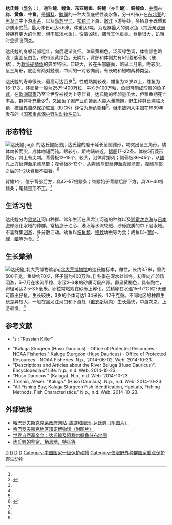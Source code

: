 {{NoteTA|G1=U}}
{{Distinguish|达氏鲟}}
{{Redirect|鲟鳇鱼}}
{{Speciesbox
| image = Kaluga.jpg
| image_alt =230px
| image_caption = [[俄罗斯|俄罗斯]][[哈巴罗夫斯克|哈巴罗夫斯克]]博物馆的达氏鳇<br>标本，长约3.5米，重约250千克。
| status = CR
| status_system = IUCN3.1
| status_ref = <ref name=iucn>{{IUCN|authors=Ruban, G. & Qiwei, W. 2010|year=2010|id=10268|title=''Huso dauricus'' (Kaluga)}}</ref>
| status2 = CITES_A2
| status2_system = CITES
| status2_ref = <ref name=cites>{{Cite web|title=CITES Appendices|url=https://cites.org/eng/app/appendices.php|website=[[CITES|CITES]]}}</ref>
| taxon = Huso dauricus
| authority = ([[约翰·戈特利布·格奥尔基|Georgi]], 1775)<ref name='id5323'>{{cite web| url =http://www.bioinfo.cn/db05/BjdwSpecies.php?action=view&id=5323| title =鳇| work =中国动物物种编目数据库| publisher =[[中国科学院微生物研究所|中国科学院微生物研究所]]| author =[[中国科学院动物研究所|中国科学院动物研究所]]| accessdate =2009-04-11| deadurl =yes| archiveurl =https://web.archive.org/web/20160305004738/http://www.bioinfo.cn/db05/BjdwSpecies.php?action=view&id=5323| archivedate =2016-03-05}}</ref>
| synonyms =
* ''Acipenser dauricus''<br>{{small|Georgi, 1775}}
* ''Ichthyocolla daurica''<br>{{small|(Georgi, 1775)}}
* ''Acipenser orientalis''<br>{{small|Pallas, 1814}}
* ''Huso orientalis''<br>{{small|(Pallas, 1814)}}
* ''Acipenser kaluschka''<br>{{small|Steller, 1814}}
* ''Acipenser mantschuricus''<br>{{small|Basilewsky, 1855}}
| synonyms_ref = <ref>{{Cite web|last=Froese|first=R.|last2=Pauly|first2=D.|year=2017|title=Acipenseridae |url=http://www.fishbase.se/Summary/FamilySummary.php?ID=32|website=[[FishBase|FishBase]] version (02/2017)|accessdate=2017-05-18}}</ref><ref>{{Cite web|title=Acipenseridae |url=http://deeplyfish.com/wp-content/uploads/2017/05/Family-Acipenseridae-PDF.pdf|website=Deeplyfish- fishes of the world|accessdate=2017-05-18}}</ref>
}}

'''达氏鳇'''（[[學名|學名]]：{{Lang|la|''Huso dauricus''}}），通称'''鳇'''、'''鳇鱼'''、'''东亚鳇鱼'''、'''鲟鳇'''{{r|鲟鳇}}（亦作'''{{zy|鱏|xún|ㄒㄩㄣˊ}}鰉'''{{r|鱏鰉}}）、'''鲟鳇鱼'''，[[中國|中國]]古称'''{{zy|鱣|zhān|ㄓㄢ}}'''{{r|尔雅}}{{r|草木虫鱼疏}}、'''黄鱼'''{{r|尔雅}}、'''牛鱼'''{{r|本草纲目}}{{r|阅微草堂笔记}}，是[[鱘科|鱘科]]、[[鳇属|鳇属]]的一种大型底栖性淡水鱼，分-{A|布}-在[[东北亚|东北亚]]的[[黑龙江|黑龙江]]中下游[[水系|水系]]，以及[[乌苏里江|乌苏里江]]、[[松花江|松花江]]下游、[[嫩江|嫩江]]下游等处，多栖息于砾质和沙质水底<ref name='id5323'/><ref>{{FishBase species | genus = Huso  | species = dauricus | month = 8| year = 2012}}</ref>。最大体长可达5.6米，体重达1吨，为现存最大的淡水鱼（其近亲[[欧洲鳇|欧洲鳇]]拥有更大的体型，但不属淡水鱼）。性情凶猛，捕食其他鱼类。食量很大，饥饿时会撕咬同类。

达氏鳇的身躯前部粗壮，向后逐渐变细。体呈黄褐色，泛灰绿色调，体侧颜色略浅；腹面呈白色，微带淡黄绿色。无鳞片，背部和体侧共有5列菱形骨板（硬鳞），为[[軟骨硬鱗魚|軟骨硬鱗魚]]的典型特征。口较大，长在头部底面，略呈半月形。吻较尖，呈三角形，底面有两对触须，中间的一对较向前。有长吻和短吻两种类型。

达氏鳇的寿命很长，最高可达百岁<ref name=zgdwz/>。性成熟期较晚，雄鱼为12岁以上，雌鱼为16–17岁。怀卵量一般为25万–400万粒，平均为100万粒，鱼卵可制成珍贵的[[鱼子酱|鱼子酱]]，在[[欧洲国家|欧洲国家]]乃至全世界被视为上等佳肴。达氏鳇的怀卵量虽大，但稚鱼期死亡率高、群体补充量少<ref name=zgdwz/>，又因鱼子酱产业而遭到人类大量捕捞，野生种群已濒临灭绝，被[[世界自然保护联盟|世界自然保护联盟]]（IUCN）评估为[[極危物種|極危物種]]<ref name=iucn/>，但未被列入中国在1989年发布的《[[国家重点保护野生动物名录|国家重点保护野生动物名录]]》。

==形态特征==
[[File:达氏鳇.jpg|thumb]]》的达氏鳇配图]]
达氏鳇的躯干延长呈圆锥形，吻突出呈三角形。幼体吻长而尖，成体吻短而钝。眼较小，距吻端较近。[[鳃耙|鳃耙]]17–22条。体被5行菱形骨板，其上有尖刺。背骨板12–15个，较大，沿体背排列；侧骨板36–45个，从[[鳃|鳃]]孔上方延伸至尾鳍基部；腹骨板8–12个，从胸鳍基部延伸至腹鳍基部，腹鳍基部之后的1–2块骨板不显著。<ref name=zgdwz>{{Cite book |author=张世义 |title=[[中国动物志|中国动物志]]: [[硬骨鱼纲|硬骨鱼纲]]－[[鲟形目|鲟形目]]· [[海鲢目|海鲢目]]· [[鲱形目|鲱形目]]· -{[[鼠鱚目|鼠鱚目]]}- |year=2001 |publisher=[[科学出版社|科学出版社]] |location=[[北京|北京]]}}</ref>

背鳍1个，位于背部后方，具47–57根鳍条；臀鳍始于背鳍后部下方，具26–40根鳍条；尾鳍歪形不正。<ref name=zgdwz/>
{{clear left}}

==生活习性==
达氏鳇分为[[黑龙江|黑龙江]]河口种群、常年生活在黑龙江河道的种群以及[[鄂霍次克海|鄂霍次克海]]与[[日本海|日本海]]岸淡化水域的种群。常栖息于江心、港汊等水流较缓、砂砾底质的中下层水域。不喜群集[[洄游|洄游]]，多分散活动。幼鱼以[[枝角類|枝角類]]、[[搖蚊|搖蚊]]幼虫等为食；成鱼以-{[[鮈|鮈]]}-、[[鲤|鲤]]、[[鲫|鲫]]等为食。<ref name=zgdwz/>

==生长繁殖==
[[File:达氏鳇_北大荒博物馆.jpg|thumb]][[北大荒博物馆|北大荒博物馆]]的达氏鳇标本，雌性，长约3.7米，重约500千克，鱼龄约70岁，怀子量约400万粒。]]
冬季在深水处越冬，初春向产卵场洄游，5–7月在水流平稳、水深2–3米的砂质河段产卵。卵呈黄褐色，具有黏性，卵径可达2.5–3.5毫米。卵粒常粘附在砂砾上孵化，受精卵在水温15–17℃ 时7天便可孵出仔鱼。生长较快，3岁的个体可达1.34米长、12千克重。不同地区的种群生长差异较大，一般在黑龙江河口和下游处（[[俄罗斯|俄罗斯]]境内）生长最快，中游次之，上游最慢。<ref name=zgdwz/>
{{clear left}}

==参考文献==
{{Reflist|refs=
<ref name=鲟鳇>[[清朝|清]] [[徐珂|徐珂]]《[[清稗類鈔|清稗類鈔]]· 动物· 鲟鳇》：“鱘鰉，一名鱣（-{zh-cn:zhān; zh-tw:ㄓㄢ}-），产江河及近海深水中。无鳞，状似[[鱘魚|鱘魚]]，长者至一二丈，背有骨甲，鼻长，口近[[頷|頷]]下，有触鬚。脂深黄，与淡黄色之肉层层相间。脊骨及鼻皆软脆，谓之鱘鱼骨，可入饌（-{zh-cn:zhuàn; zh-tw:ㄓㄨㄢˋ}-，饭食）。”</ref>

<ref name=鱏鰉>《清稗类钞· 动物· 鱏鰉》：“[[奉天省|奉天]]之鱼，至为肥美，而鱏鰉尤奇。巨口细睛，鼻端有角，大者丈许，重可三百斤，冬日可食，都人目为珍品。”</ref>

<ref name=尔雅>《[[尔雅|尔雅]]· 釋魚第十六》：“鱣。”[[晋朝|晋]] [[郭璞|郭璞]]註：“大魚，似[[鱘科|鱏]]而短鼻，口在頷下，體有邪行甲，無鱗，肉黃，大者長二三丈，[[江东|江东]]呼爲黃魚。”</ref>

<ref name=草木虫鱼疏>[[孫吳|东吴]] [[陸璣|陸璣]]《[[毛诗草木鸟兽虫鱼疏|毛诗草木鸟兽虫鱼疏]]》：“鱣，出江海，三月中從河下頭來上，形似[[龍|龍]]，銳頭，口在頷下，背上、腹下皆有甲。今於[[孟津县|盟津]]東石磧（-{zh-cn:qì; zh-tw:ㄑㄧˋ}-，多石的沙滩）上鉤取之，大者千餘斤，可蒸爲𦞦（-{zh-cn:hè; zh-tw:ㄏㄜˋ}-，肉羹），又可爲鮓（-{zh-cn:zhǎ; zh-tw:ㄓㄚˇ}-，用盐、椒等腌制成的鱼类食品），[[魚子|魚子]]可爲[[鱼子酱|醬]]。”</ref>

<ref name=本草纲目>[[明朝|明]] [[李时珍|李时珍]]《[[本草纲目|本草纲目]]· 鳞四· 牛鱼》〔集解〕引《[[一统志|一统志]]》：“牛鱼出[[女直|女直]][[混同江|混同江]]。大者长丈餘，重三百斤。无鳞骨，其肉脂相间，食之味长。”</ref>

<ref name=阅微草堂笔记>清 [[紀昀|紀昀]]《[[閱微草堂筆記|閱微草堂筆記]]· 姑妄听之一》：“[[金朝|金]]重牛鱼，即[[瀋阳|瀋阳]]鱘鰉鱼，今尚重之。”</ref>
|30em
}}
{{refbegin|30em}}
* {{le|Jeremy Wade}}'s ''{{le|River Monsters}}'': "Russian Killer"
* "Kaluga Sturgeon (Huso Dauricus) - Office of Protected Resources - NOAA Fisheries." Kaluga Sturgeon (Huso Dauricus) - Office of Protected Resources - NOAA Fisheries. N.p., 2014-06-02. Web. 2014-10-23.
* "Descriptions and Articles about the River Beluga (Huso Dauricus)". Encyclopedia of Life. N.p., n.d. Web. 2014-10-23.
* "Huso Dauricus." (Kaluga). N.p., n.d. Web. 2014-10-23.
* Troshin, Alexei. "Kaluga." (Huso Dauricus). N.p., n.d. Web. 2014-10-23.
* "All Fishing Buy, Kaluga Sturgeon Fish Identification, Habitats, Fishing Methods, Fish Characteristics." N.p., n.d. Web. 2014-10-23.
{{refend}}

==外部链接==
{{Commonscat|Huso dauricus}}
{{Wikispecies|Huso dauricus}}
* [https://web.archive.org/web/20041209232539/http://www.adm.khv.ru/invest2.nsf/pages/common/kaluga_en.htm 哈巴罗夫斯克克莱政府网站-旅游和娱乐-达氏鳇（附图片）]
* [http://www.museum.ru/xkm/english3.htm 哈巴罗夫斯克地区知识博物馆（附图片）]
* [https://web.archive.org/web/20111007024224/http://amur-heilong.net/map/003MAPS/speciesrange/pages/image/imagepage9.html 世界自然基金会：达氏鳇及阿穆尔鲟鱼分布地图]
* [http://www.allfishingbuy.com/Fish-Species/Kaluga-Sturgeon.htm 达氏鳇的鉴定、栖息地、特征等]

{{鱘}}
{{Portal bar|灭绝与濒危物种|動物|生物学}}
{{Taxonbar|from=Q201177}}

[[Category:鳇属|D]]
[[Category:1775年描述的魚類|D]]
[[Category:俄羅斯魚類|D]]
[[Category:中國魚類|D]]
[[Category:中国国家一级保护动物|Category:中国国家一级保护动物]]
[[Category:仅限野外种群国家重点保护野生动物|Category:仅限野外种群国家重点保护野生动物]]